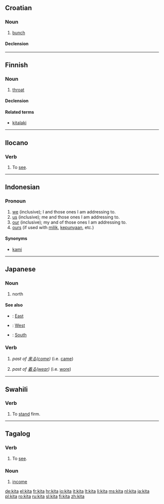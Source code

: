 ==Croatian==

===Noun===
{{hr-noun|g=f|kite}}

# [[bunch]]

====Declension====
{{hr-decl-noun
|kita|kite
|kite|kita
|kiti|kitama
|kitu|kite
|kito|kite
|kiti|kitama
|kitom|kitama
}}

----

==Finnish==

===Noun===
{{fi-noun|ki|type=rauta}}

# [[throat]]

====Declension====
{{fi-decl-kala|ki|t|d}}

====Related terms====
* [[kitalaki]]

----

==Ilocano==

===Verb===
{{infl|ilo|noun|used in the form|makita}}

# To [[see]].

----

==Indonesian==

===Pronoun===
{{infl|id|pronoun}}

# [[we]] (inclusive); I and those ones I am addressing to.
# [[us]]  (inclusive); me and those ones I am addressing to.
# [[our]]  (inclusive); my and of those ones I am addressing to.
# [[ours]] (if used with [[milik]], [[punya|kepunyaan]], etc.)

====Synonyms====
* [[kami]]

----

==Japanese==

===Noun===
{{ja-noun|r|hira=きた}}

# {{ja-def|北}} north

====See also====
* {{t+|ja|東|tr=[[ひがし]], [[higashi]]|sc=Jpan}}: [[East]]
* {{t+|ja|西|tr=[[にし]], [[nishi]]|sc=Jpan}}: [[West]]
* {{t+|ja|南|tr=[[みなみ]], [[minami]]|sc=Jpan}}: [[South]]

===Verb===
{{infl|ja|verb}}{{ja-attention|needs inflection template}}

# {{ja-def|来た}} ''past of [[来る]]([[come]])'' (i.e. [[came]])
# {{ja-def|着た}} ''past of [[着る]]([[wear]])'' (i.e. [[wore]])

----

==Swahili==

===Verb===
{{infl|sw|verb}}

# To [[stand]] firm.

----

==Tagalog==

===Verb===
{{infl|tl|verb|used in the form|makita}}

# To [[see]].

===Noun===
{{infl|tl|noun}}

# [[income]]

[[de:kita]]
[[el:kita]]
[[fr:kita]]
[[hr:kita]]
[[io:kita]]
[[it:kita]]
[[lt:kita]]
[[li:kita]]
[[ms:kita]]
[[nl:kita]]
[[ja:kita]]
[[pl:kita]]
[[ro:kita]]
[[ru:kita]]
[[sl:kita]]
[[fi:kita]]
[[zh:kita]]